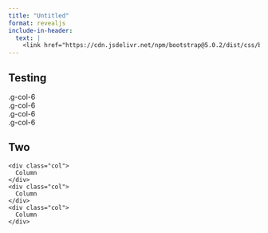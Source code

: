 ```yaml
---
title: "Untitled"
format: revealjs
include-in-header: 
  text: |
    <link href="https://cdn.jsdelivr.net/npm/bootstrap@5.0.2/dist/css/bootstrap.min.css" rel="stylesheet" integrity="sha384-EVSTQN3/azprG1Anm3QDgpJLIm9Nao0Yz1ztcQTwFspd3yD65VohhpuuCOmLASjC" crossorigin="anonymous">
---
```


## Testing

<div class="grid text-center">
  <div class="g-col-6">.g-col-6</div>
  <div class="g-col-6">.g-col-6</div>

  <div class="g-col-6">.g-col-6</div>
  <div class="g-col-6">.g-col-6</div>
</div>

## Two

<div class="container text-center">
  <div class="row">
    <div class="col">
      Column
    </div>
    <div class="col">
      Column
    </div>
    <div class="col">
      Column
    </div>
  </div>
</div>